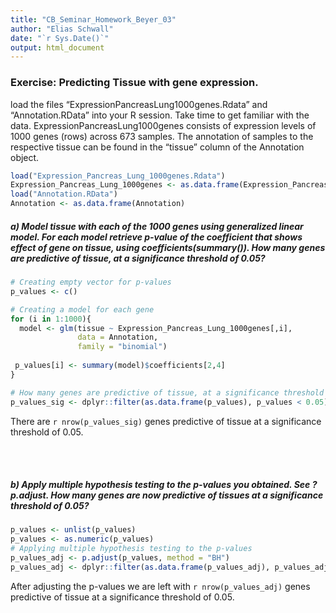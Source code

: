 ```yaml
---
title: "CB_Seminar_Homework_Beyer_03"
author: "Elias Schwall"
date: "`r Sys.Date()`"
output: html_document
---
```


### Exercise: Predicting Tissue with gene expression.
load the files “ExpressionPancreasLung1000genes.Rdata” and “Annotation.RData” into your R session. Take time to get familiar with the data. ExpressionPancreasLung1000genes consists of expression levels of 1000 genes (rows) across 673 samples. The annotation of samples to the respective tissue can be found in the “tissue” column of the Annotation object.
```r
load("Expression_Pancreas_Lung_1000genes.Rdata")
Expression_Pancreas_Lung_1000genes <- as.data.frame(Expression_Pancreas_Lung_1000genes)
load("Annotation.RData")
Annotation <- as.data.frame(Annotation)
```

##### a) Model tissue with each of the 1000 genes using generalized linear model. For each model retrieve p-value of the coefficient that shows effect of gene on tissue, using coefficients(summary()). How many genes are predictive of tissue, at a significance threshold of 0.05?
```r
# Creating empty vector for p-values
p_values <- c()

# Creating a model for each gene
for (i in 1:1000){
  model <- glm(tissue ~ Expression_Pancreas_Lung_1000genes[,i], 
               data = Annotation, 
               family = "binomial")
  
 p_values[i] <- summary(model)$coefficients[2,4]
}

# How many genes are predictive of tissue, at a significance threshold of 0.05?
p_values_sig <- dplyr::filter(as.data.frame(p_values), p_values < 0.05)
```
There are `r nrow(p_values_sig)` genes predictive of tissue at a significance threshold of 0.05.

<br>
<br>

##### b) Apply multiple hypothesis testing to the p-values you obtained. See ?p.adjust. How many genes are now predictive of tissues at a significance threshold of 0.05?
```r
p_values <- unlist(p_values)
p_values <- as.numeric(p_values)
# Applying multiple hypothesis testing to the p-values
p_values_adj <- p.adjust(p_values, method = "BH")
p_values_adj <- dplyr::filter(as.data.frame(p_values_adj), p_values_adj < 0.05)
```

After adjusting the p-values we are left with `r nrow(p_values_adj)` genes predictive of tissue at a significance threshold of 0.05.

